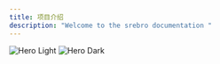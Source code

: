 ```yaml
---
title: 项目介绍
description: "Welcome to the srebro documentation "
---
```


<img
  className="block dark:hidden"
  src="/images/index-light.png"
  alt="Hero Light"
/>
<img
  className="hidden dark:block"
  src="/images/index-dark.png"
  alt="Hero Dark"
/>